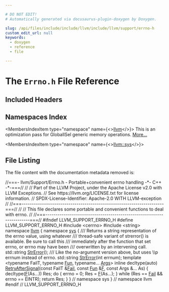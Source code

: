 ```yaml
---

# DO NOT EDIT!
# Automatically generated via docusaurus-plugin-doxygen by Doxygen.

slug: /api/files/include/include/llvm/include/llvm/support/errno-h
custom_edit_url: null
keywords:
  - doxygen
  - reference
  - file

---
```





# The `Errno.h` File Reference

<DoxygenPage pluginConfig={pluginConfig}>



## Included Headers

<IncludesList>
<IncludesListItem
  filePath="cerrno"
  permalink=""
  isLocal="false" />
<IncludesListItem
  filePath="string"
  permalink=""
  isLocal="false" />
</IncludesList>

## Namespaces Index

<MembersIndex>

<MembersIndexItem
  type="namespace"
  name={<><a href="/docs/api/namespaces/llvm">llvm</a></>}>
This is an optimization pass for GlobalISel generic memory operations. <a href="/docs/api/namespaces/llvm/#details">More...</a>
</MembersIndexItem>

<MembersIndexItem
  type="namespace"
  name={<><a href="/docs/api/namespaces/llvm/sys">llvm::sys</a></>}>
</MembersIndexItem>

</MembersIndex>


## File Listing

The file content with the documentation metadata removed is:

<ProgramListing>

<Link id="l00001" /><CodeLine lineNumber="1"><Highlight kind="comment">//===- llvm/Support/Errno.h - Portable+convenient errno handling -&#42;- C++ -&#42;-===//</Highlight><Highlight kind="normal"></Highlight></CodeLine>
<Link id="l00002" /><CodeLine lineNumber="2"><Highlight kind="normal"></Highlight><Highlight kind="comment">//</Highlight><Highlight kind="normal"></Highlight></CodeLine>
<Link id="l00003" /><CodeLine lineNumber="3"><Highlight kind="normal"></Highlight><Highlight kind="comment">// Part of the LLVM Project, under the Apache License v2.0 with LLVM Exceptions.</Highlight><Highlight kind="normal"></Highlight></CodeLine>
<Link id="l00004" /><CodeLine lineNumber="4"><Highlight kind="normal"></Highlight><Highlight kind="comment">// See https://llvm.org/LICENSE.txt for license information.</Highlight><Highlight kind="normal"></Highlight></CodeLine>
<Link id="l00005" /><CodeLine lineNumber="5"><Highlight kind="normal"></Highlight><Highlight kind="comment">// SPDX-License-Identifier: Apache-2.0 WITH LLVM-exception</Highlight><Highlight kind="normal"></Highlight></CodeLine>
<Link id="l00006" /><CodeLine lineNumber="6"><Highlight kind="normal"></Highlight><Highlight kind="comment">//</Highlight><Highlight kind="normal"></Highlight></CodeLine>
<Link id="l00007" /><CodeLine lineNumber="7"><Highlight kind="normal"></Highlight><Highlight kind="comment">//===----------------------------------------------------------------------===//</Highlight><Highlight kind="normal"></Highlight></CodeLine>
<Link id="l00008" /><CodeLine lineNumber="8"><Highlight kind="normal"></Highlight><Highlight kind="comment">//</Highlight><Highlight kind="normal"></Highlight></CodeLine>
<Link id="l00009" /><CodeLine lineNumber="9"><Highlight kind="normal"></Highlight><Highlight kind="comment">// This file declares some portable and convenient functions to deal with errno.</Highlight><Highlight kind="normal"></Highlight></CodeLine>
<Link id="l00010" /><CodeLine lineNumber="10"><Highlight kind="normal"></Highlight><Highlight kind="comment">//</Highlight><Highlight kind="normal"></Highlight></CodeLine>
<Link id="l00011" /><CodeLine lineNumber="11"><Highlight kind="normal"></Highlight><Highlight kind="comment">//===----------------------------------------------------------------------===//</Highlight><Highlight kind="normal"></Highlight></CodeLine>
<Link id="l00012" /><CodeLine lineNumber="12"><Highlight kind="normal"></Highlight></CodeLine>
<Link id="l00013" /><CodeLine lineNumber="13"><Highlight kind="normal"></Highlight><Highlight kind="preprocessor">#ifndef LLVM&#95;SUPPORT&#95;ERRNO&#95;H</Highlight><Highlight kind="normal"></Highlight></CodeLine>
<Link id="l00014" /><CodeLine lineNumber="14"><Highlight kind="normal"></Highlight><Highlight kind="preprocessor">#define LLVM&#95;SUPPORT&#95;ERRNO&#95;H</Highlight><Highlight kind="normal"></Highlight></CodeLine>
<Link id="l00015" /><CodeLine lineNumber="15"><Highlight kind="normal"></Highlight></CodeLine>
<Link id="l00016" /><CodeLine lineNumber="16"><Highlight kind="normal"></Highlight><Highlight kind="preprocessor">#include &lt;cerrno&gt;</Highlight><Highlight kind="normal"></Highlight></CodeLine>
<Link id="l00017" /><CodeLine lineNumber="17"><Highlight kind="normal"></Highlight><Highlight kind="preprocessor">#include &lt;string&gt;</Highlight><Highlight kind="normal"></Highlight></CodeLine>
<Link id="l00018" /><CodeLine lineNumber="18"><Highlight kind="normal"></Highlight></CodeLine>
<Link id="l00019" /><CodeLine lineNumber="19"><Highlight kind="normal"></Highlight><Highlight kind="keyword">namespace </Highlight><Highlight kind="normal"><a href="/docs/api/namespaces/llvm">llvm</a> &#123;</Highlight></CodeLine>
<Link id="l00020" /><CodeLine lineNumber="20"><Highlight kind="normal"></Highlight><Highlight kind="keyword">namespace </Highlight><Highlight kind="normal"><a href="/docs/api/namespaces/llvm/sys">sys</a> &#123;</Highlight></CodeLine>
<Link id="l00021" /><CodeLine lineNumber="21"><Highlight kind="normal"></Highlight><Highlight kind="comment"></Highlight></CodeLine>
<Link id="l00022" /><CodeLine lineNumber="22"><Highlight kind="comment">/// Returns a string representation of the errno value, using whatever</Highlight></CodeLine>
<Link id="l00023" /><CodeLine lineNumber="23"><Highlight kind="comment">/// thread-safe variant of strerror() is available.  Be sure to call this</Highlight></CodeLine>
<Link id="l00024" /><CodeLine lineNumber="24"><Highlight kind="comment">/// immediately after the function that set errno, or errno may have been</Highlight></CodeLine>
<Link id="l00025" /><CodeLine lineNumber="25"><Highlight kind="comment">/// overwritten by an intervening call.</Highlight><Highlight kind="normal"></Highlight></CodeLine>
<Link id="l00026" /><CodeLine lineNumber="26"><Highlight kind="normal">std::string <a href="/docs/api/namespaces/llvm/sys/#a1b09e9233389121e1492219e25daf411">StrError</a>();</Highlight></CodeLine>
<Link id="l00027" /><CodeLine lineNumber="27"><Highlight kind="normal"></Highlight><Highlight kind="comment"></Highlight></CodeLine>
<Link id="l00028" /><CodeLine lineNumber="28"><Highlight kind="comment">/// Like the no-argument version above, but uses \\p errnum instead of errno.</Highlight><Highlight kind="normal"></Highlight></CodeLine>
<Link id="l00029" /><CodeLine lineNumber="29"><Highlight kind="normal">std::string <a href="/docs/api/namespaces/llvm/sys/#a1b09e9233389121e1492219e25daf411">StrError</a>(</Highlight><Highlight kind="keywordtype">int</Highlight><Highlight kind="normal"> errnum);</Highlight></CodeLine>
<Link id="l00030" /><CodeLine lineNumber="30"><Highlight kind="normal"></Highlight></CodeLine>
<Link id="l00031" /><CodeLine lineNumber="31"><Highlight kind="normal"></Highlight><Highlight kind="keyword">template</Highlight><Highlight kind="normal"> &lt;</Highlight><Highlight kind="keyword">typename</Highlight><Highlight kind="normal"> FailT, </Highlight><Highlight kind="keyword">typename</Highlight><Highlight kind="normal"> <a href="/docs/api/files/lib/lib/passes/passbuilderbindings-cpp/#aec1db240440db5948a5f72be2665b8c5">Fun</a>, </Highlight><Highlight kind="keyword">typename</Highlight><Highlight kind="normal">... <a href="/docs/api/namespaces/llvm/amdgpu/hsamd/kernel/key/#a1958a762261549463a280bac3274d6d5">Args</a>&gt;</Highlight></CodeLine>
<Link id="l00032" /><CodeLine lineNumber="32" lineLink="/docs/api/namespaces/llvm/sys/#a137eaaa673e8fbf6bd1bfc41ea0c12b5"><Highlight kind="normal"></Highlight><Highlight kind="keyword">inline</Highlight><Highlight kind="normal"> </Highlight><Highlight kind="keyword">decltype</Highlight><Highlight kind="normal">(</Highlight><Highlight kind="keyword">auto</Highlight><Highlight kind="normal">) <a href="/docs/api/namespaces/llvm/sys/#a137eaaa673e8fbf6bd1bfc41ea0c12b5">RetryAfterSignal</a>(</Highlight><Highlight kind="keyword">const</Highlight><Highlight kind="normal"> FailT &amp;<a href="/docs/api/files/lib/lib/target/lib/target/aarch64/lib/target/aarch64/disassembler/aarch64disassembler-cpp/#aae15979c93f7f0929116b975b5c46cd6">Fail</a>, </Highlight><Highlight kind="keyword">const</Highlight><Highlight kind="normal"> <a href="/docs/api/files/lib/lib/passes/passbuilderbindings-cpp/#aec1db240440db5948a5f72be2665b8c5">Fun</a> &amp;<a href="/docs/api/files/lib/lib/support/md5-cpp/#a96d73bbd7af15cb1fc38c3f4a3bd82e9">F</a>,</Highlight></CodeLine>
<Link id="l00033" /><CodeLine lineNumber="33"><Highlight kind="normal">                                       </Highlight><Highlight kind="keyword">const</Highlight><Highlight kind="normal"> Args &amp;... As) &#123;</Highlight></CodeLine>
<Link id="l00034" /><CodeLine lineNumber="34"><Highlight kind="normal">  </Highlight><Highlight kind="keyword">decltype</Highlight><Highlight kind="normal">(<a href="/docs/api/files/lib/lib/support/md5-cpp/#a96d73bbd7af15cb1fc38c3f4a3bd82e9">F</a>(As...)) Res;</Highlight></CodeLine>
<Link id="l00035" /><CodeLine lineNumber="35"><Highlight kind="normal">  </Highlight><Highlight kind="keywordflow">do</Highlight><Highlight kind="normal"> &#123;</Highlight></CodeLine>
<Link id="l00036" /><CodeLine lineNumber="36"><Highlight kind="normal">    errno = 0;</Highlight></CodeLine>
<Link id="l00037" /><CodeLine lineNumber="37"><Highlight kind="normal">    Res = <a href="/docs/api/files/lib/lib/support/md5-cpp/#a96d73bbd7af15cb1fc38c3f4a3bd82e9">F</a>(As...);</Highlight></CodeLine>
<Link id="l00038" /><CodeLine lineNumber="38"><Highlight kind="normal">  &#125; </Highlight><Highlight kind="keywordflow">while</Highlight><Highlight kind="normal"> (Res == <a href="/docs/api/files/lib/lib/target/lib/target/aarch64/lib/target/aarch64/disassembler/aarch64disassembler-cpp/#aae15979c93f7f0929116b975b5c46cd6">Fail</a> &amp;&amp; errno == EINTR);</Highlight></CodeLine>
<Link id="l00039" /><CodeLine lineNumber="39"><Highlight kind="normal">  </Highlight><Highlight kind="keywordflow">return</Highlight><Highlight kind="normal"> Res;</Highlight></CodeLine>
<Link id="l00040" /><CodeLine lineNumber="40"><Highlight kind="normal">&#125;</Highlight></CodeLine>
<Link id="l00041" /><CodeLine lineNumber="41"><Highlight kind="normal"></Highlight></CodeLine>
<Link id="l00042" /><CodeLine lineNumber="42"><Highlight kind="normal">&#125;  </Highlight><Highlight kind="comment">// namespace sys</Highlight><Highlight kind="normal"></Highlight></CodeLine>
<Link id="l00043" /><CodeLine lineNumber="43"><Highlight kind="normal">&#125;  </Highlight><Highlight kind="comment">// namespace llvm</Highlight><Highlight kind="normal"></Highlight></CodeLine>
<Link id="l00044" /><CodeLine lineNumber="44"><Highlight kind="normal"></Highlight></CodeLine>
<Link id="l00045" /><CodeLine lineNumber="45"><Highlight kind="normal"></Highlight><Highlight kind="preprocessor">#endif </Highlight><Highlight kind="comment">// LLVM&#95;SUPPORT&#95;ERRNO&#95;H</Highlight><Highlight kind="normal"></Highlight></CodeLine>

</ProgramListing>


</DoxygenPage>
